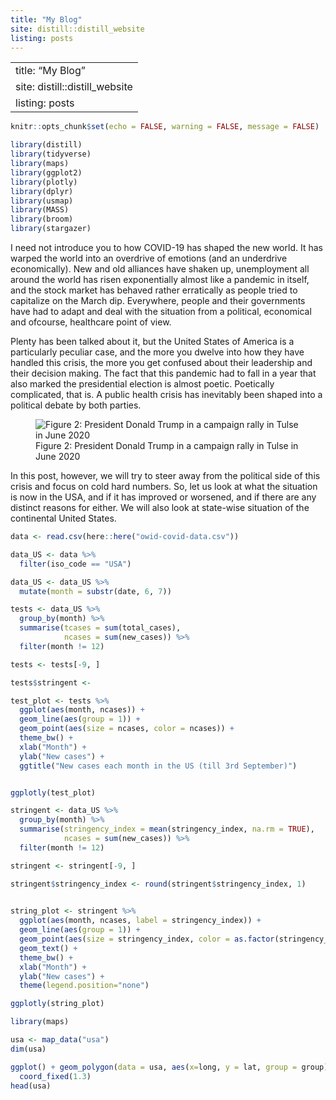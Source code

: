 ```yaml
---
title: "My Blog"
site: distill::distill_website
listing: posts
---
```


---
title: "My Blog"
site: distill::distill_website
listing: posts
---


```r
knitr::opts_chunk$set(echo = FALSE, warning = FALSE, message = FALSE)

library(distill)
library(tidyverse)
library(maps)
library(ggplot2)
library(plotly)
library(dplyr)
library(usmap)
library(MASS)
library(broom)
library(stargazer)
```

I need not introduce you to how COVID-19 has shaped the new world. It has warped the world into an overdrive of emotions (and an underdrive economically). New and old alliances have shaken up, unemployment all around the world has risen exponentially almost like a pandemic in itself, and the stock market has behaved rather erratically as people tried to capitalize on the March dip. Everywhere, people and their governments have had to adapt and deal with the situation from a political, economical and ofcourse, healthcare point of view.


Plenty has been talked about it, but the United States of America is a particularly peculiar case, and the more you dwelve into how they have handled this crisis, the more you get confused about their leadership and their decision making. The fact that this pandemic had to fall in a year that also marked the presidential election is almost poetic. Poetically complicated, that is. A public health crisis has inevitably been shaped into a political debate by both parties.

![Figure 2: President Donald Trump in a campaign rally in Tulse in June 2020](figure_trump_rally.jpg)

In this post, however, we will try to steer away from the political side of this crisis and focus on cold hard numbers. So, let us look at what the situation is now in the USA, and if it has improved or worsened, and if there are any distinct reasons for either. We will also look at state-wise situation of the continental United States.


```r
data <- read.csv(here::here("owid-covid-data.csv"))

data_US <- data %>% 
  filter(iso_code == "USA")
```



```r
data_US <- data_US %>% 
  mutate(month = substr(date, 6, 7))

tests <- data_US %>%
  group_by(month) %>% 
  summarise(tcases = sum(total_cases),
            ncases = sum(new_cases)) %>% 
  filter(month != 12)

tests <- tests[-9, ]

tests$stringent <- 

test_plot <- tests %>% 
  ggplot(aes(month, ncases)) +
  geom_line(aes(group = 1)) +
  geom_point(aes(size = ncases, color = ncases)) +
  theme_bw() +
  xlab("Month") +
  ylab("New cases") +
  ggtitle("New cases each month in the US (till 3rd September)")


ggplotly(test_plot)
```


```r

stringent <- data_US %>%
  group_by(month) %>% 
  summarise(stringency_index = mean(stringency_index, na.rm = TRUE),
            ncases = sum(new_cases)) %>% 
  filter(month != 12)

stringent <- stringent[-9, ]

stringent$stringency_index <- round(stringent$stringency_index, 1)

  
string_plot <- stringent %>% 
  ggplot(aes(month, ncases, label = stringency_index)) +
  geom_line(aes(group = 1)) +
  geom_point(aes(size = stringency_index, color = as.factor(stringency_index))) +
  geom_text() +
  theme_bw() +
  xlab("Month") +
  ylab("New cases") +
  theme(legend.position="none")

ggplotly(string_plot)
```

```r
library(maps)

usa <- map_data("usa")
dim(usa)

ggplot() + geom_polygon(data = usa, aes(x=long, y = lat, group = group)) + 
  coord_fixed(1.3)
head(usa)
```

